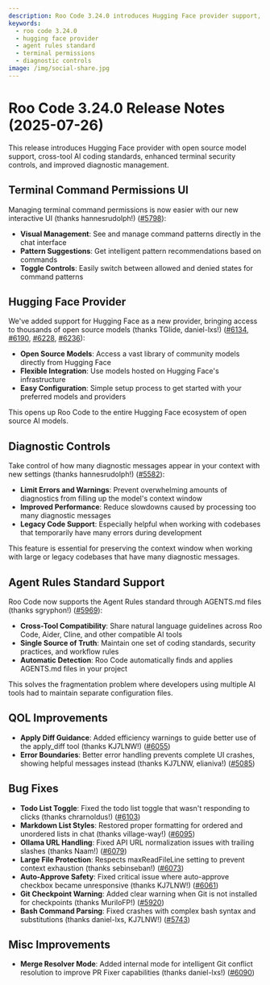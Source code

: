 ```yaml
---
description: Roo Code 3.24.0 introduces Hugging Face provider support, Agent Rules standard, terminal command permissions UI, and diagnostic message controls.
keywords:
  - roo code 3.24.0
  - hugging face provider
  - agent rules standard
  - terminal permissions
  - diagnostic controls
image: /img/social-share.jpg
---
```


# Roo Code 3.24.0 Release Notes (2025-07-26)

This release introduces Hugging Face provider with open source model support, cross-tool AI coding standards, enhanced terminal security controls, and improved diagnostic management.

## Terminal Command Permissions UI

Managing terminal command permissions is now easier with our new interactive UI (thanks hannesrudolph!) ([#5798](https://github.com/RooCodeInc/Roo-Code/pull/5798)):

- **Visual Management**: See and manage command patterns directly in the chat interface
- **Pattern Suggestions**: Get intelligent pattern recommendations based on commands
- **Toggle Controls**: Easily switch between allowed and denied states for command patterns

## Hugging Face Provider

We've added support for Hugging Face as a new provider, bringing access to thousands of open source models (thanks TGlide, daniel-lxs!) ([#6134](https://github.com/RooCodeInc/Roo-Code/pull/6134), [#6190](https://github.com/RooCodeInc/Roo-Code/pull/6190), [#6228](https://github.com/RooCodeInc/Roo-Code/pull/6228), [#6236](https://github.com/RooCodeInc/Roo-Code/pull/6236)):

- **Open Source Models**: Access a vast library of community models directly from Hugging Face
- **Flexible Integration**: Use models hosted on Hugging Face's infrastructure
- **Easy Configuration**: Simple setup process to get started with your preferred models and providers

This opens up Roo Code to the entire Hugging Face ecosystem of open source AI models.

## Diagnostic Controls

Take control of how many diagnostic messages appear in your context with new settings (thanks hannesrudolph!) ([#5582](https://github.com/RooCodeInc/Roo-Code/pull/5582)):

- **Limit Errors and Warnings**: Prevent overwhelming amounts of diagnostics from filling up the model's context window
- **Improved Performance**: Reduce slowdowns caused by processing too many diagnostic messages
- **Legacy Code Support**: Especially helpful when working with codebases that temporarily have many errors during development

This feature is essential for preserving the context window when working with large or legacy codebases that have many diagnostic messages.

## Agent Rules Standard Support

Roo Code now supports the Agent Rules standard through AGENTS.md files (thanks sgryphon!) ([#5969](https://github.com/RooCodeInc/Roo-Code/pull/5969)):

- **Cross-Tool Compatibility**: Share natural language guidelines across Roo Code, Aider, Cline, and other compatible AI tools
- **Single Source of Truth**: Maintain one set of coding standards, security practices, and workflow rules
- **Automatic Detection**: Roo Code automatically finds and applies AGENTS.md files in your project

This solves the fragmentation problem where developers using multiple AI tools had to maintain separate configuration files.

## QOL Improvements

* **Apply Diff Guidance**: Added efficiency warnings to guide better use of the apply_diff tool (thanks KJ7LNW!) ([#6055](https://github.com/RooCodeInc/Roo-Code/pull/6055))
* **Error Boundaries**: Better error handling prevents complete UI crashes, showing helpful messages instead (thanks KJ7LNW, elianiva!) ([#5085](https://github.com/RooCodeInc/Roo-Code/pull/5085))

## Bug Fixes

* **Todo List Toggle**: Fixed the todo list toggle that wasn't responding to clicks (thanks chrarnoldus!) ([#6103](https://github.com/RooCodeInc/Roo-Code/pull/6103))
* **Markdown List Styles**: Restored proper formatting for ordered and unordered lists in chat (thanks village-way!) ([#6095](https://github.com/RooCodeInc/Roo-Code/pull/6095))
* **Ollama URL Handling**: Fixed API URL normalization issues with trailing slashes (thanks Naam!) ([#6079](https://github.com/RooCodeInc/Roo-Code/pull/6079))
* **Large File Protection**: Respects maxReadFileLine setting to prevent context exhaustion (thanks sebinseban!) ([#6073](https://github.com/RooCodeInc/Roo-Code/pull/6073))
* **Auto-Approve Safety**: Fixed critical issue where auto-approve checkbox became unresponsive (thanks KJ7LNW!) ([#6061](https://github.com/RooCodeInc/Roo-Code/pull/6061))
* **Git Checkpoint Warning**: Added clear warning when Git is not installed for checkpoints (thanks MuriloFP!) ([#5920](https://github.com/RooCodeInc/Roo-Code/pull/5920))
* **Bash Command Parsing**: Fixed crashes with complex bash syntax and substitutions (thanks daniel-lxs, KJ7LNW!) ([#5743](https://github.com/RooCodeInc/Roo-Code/pull/5743))

## Misc Improvements

* **Merge Resolver Mode**: Added internal mode for intelligent Git conflict resolution to improve PR Fixer capabilities (thanks daniel-lxs!) ([#6090](https://github.com/RooCodeInc/Roo-Code/pull/6090))
